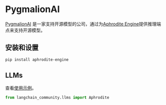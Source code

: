 # PygmalionAI

[PygmalionAI](https://pygmalion.chat/) 是一家支持开源模型的公司，通过为[Aphrodite Engine](https://github.com/PygmalionAI/aphrodite-engine)提供推理端点来支持开源模型。

## 安装和设置

```bash
pip install aphrodite-engine
```

## LLMs

查看[使用示例](/docs/integrations/llms/aphrodite)。

```python
from langchain_community.llms import Aphrodite
```